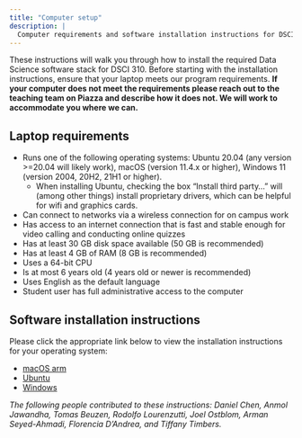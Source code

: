 ```yaml
---
title: "Computer setup"
description: |
  Computer requirements and software installation instructions for DSCI 310.
---
```


These instructions will walk you through how to install the required Data Science software stack for DSCI 310. Before starting with the installation instructions, ensure that your laptop meets our program requirements. **If your computer does not meet the requirements please reach out to the teaching team on Piazza and describe how it does not. We will work to accommodate you where we can.**

## Laptop requirements

 - Runs one of the following operating systems: Ubuntu 20.04 (any version >=20.04 will likely work), macOS (version 11.4.x or higher), Windows 11 (version 2004, 20H2, 21H1 or higher).
    - When installing Ubuntu, checking the box "Install third party..." will (among other things) install proprietary drivers, which can be helpful for wifi and graphics cards.
- Can connect to networks via a wireless connection for on campus work
- Has access to an internet connection that is fast and stable enough for video calling and conducting online quizzes
- Has at least 30 GB disk space available (50 GB is recommended)
- Has at least 4 GB of RAM (8 GB is recommended)
- Uses a 64-bit CPU
- Is at most 6 years old (4 years old or newer is recommended)
- Uses English as the default language
- Student user has full administrative access to the computer

## Software installation instructions

Please click the appropriate link below to view the installation instructions for your operating system:

- [macOS arm](install_stack_mac.html)
- [Ubuntu](install_stack_ubuntu.html)
- [Windows](install_stack_windows.html)

 *The following people contributed to these instructions: Daniel Chen, Anmol Jawandha, Tomas Beuzen, Rodolfo Lourenzutti, Joel Ostblom, Arman Seyed-Ahmadi, Florencia D'Andrea, and Tiffany Timbers.*
